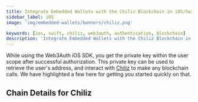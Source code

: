 ```yaml
---
title: Integrate Embedded Wallets with the Chiliz Blockchain in iOS/Swift Applications
sidebar_label: iOS
image: 'img/embedded-wallets/banners/chiliz.png'

keywords: [ios, swift, chiliz, web3auth, authentication, blockchain]
description: 'Integrate Embedded Wallets with the Chiliz Blockchain in iOS/Swift Applications | Embedded Wallets'
---
```



While using the Web3Auth iOS SDK, you get the private key within the user scope after successful authorization. This private key can be used to retrieve the user's address, and interact with [Chiliz](https://ethereum.org/) to make any blockchain calls. We have highlighted a few here for getting you started quickly on that.

## Chain Details for Chiliz

<ChainDetailsChiliz />

<EVMInteraction />
